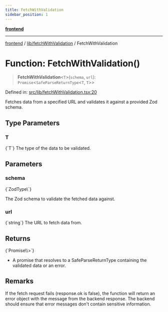 ```yaml
---
title: FetchWithValidation
sidebar_position: 1
---
```



[**frontend**](../../..)

***

[frontend](../../..) / [lib/fetchWithValidation](..) / FetchWithValidation

# Function: FetchWithValidation()

> **FetchWithValidation**\<`T`\>(`schema`, `url`): `Promise`\<`SafeParseReturnType`\<`T`, `T`\>\>

Defined in: [src/lib/fetchWithValidation.tsx:20](https://github.com/svsticky/CommitteeClash/blob/42e3ab31b18c9cdd65955be0ecd3ca0a2cb493b5/frontend/src/lib/fetchWithValidation.tsx#L20)

Fetches data from a specified URL and validates it against a provided Zod schema.

## Type Parameters

### T
<CodeBlock language="ts">
{`T`}
</CodeBlock>
The type of the data to be validated.

## Parameters

### schema
<CodeBlock language="ts">
{`ZodType\<T\>`}
</CodeBlock>

The Zod schema to validate the fetched data against.

### url
<CodeBlock language="ts">
{`string`}
</CodeBlock>
The URL to fetch data from.

## Returns
<CodeBlock language="ts">
{`Promise\<SafeParseReturnType\<T, T\>\>`}
</CodeBlock>

- A promise that resolves to a SafeParseReturnType containing the validated data or an error.

## Remarks

If the fetch request fails (response.ok is false), the function will return an error object
with the message from the backend response. The backend should ensure that error messages
don't contain sensitive information.
